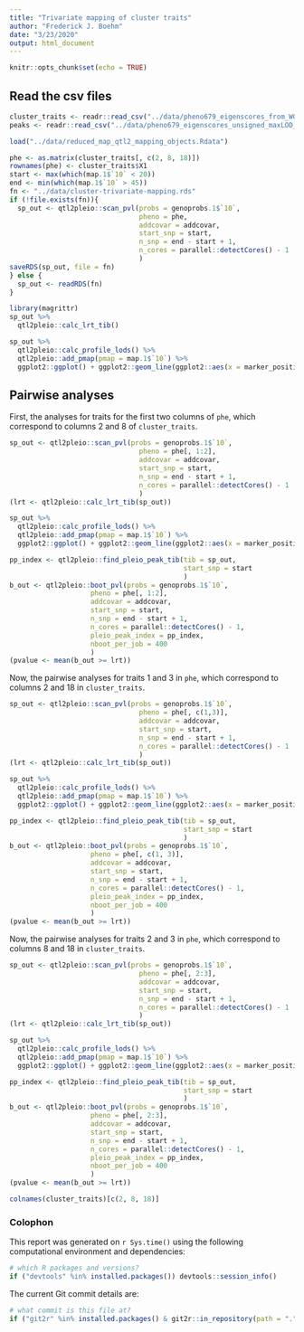 ```yaml
---
title: "Trivariate mapping of cluster traits"
author: "Frederick J. Boehm"
date: "3/23/2020"
output: html_document
---
```


```r
knitr::opts_chunk$set(echo = TRUE)
```

## Read the csv files

```r
cluster_traits <- readr::read_csv("../data/pheno679_eigenscores_from_WGCNA_unsigned.csv")
peaks <- readr::read_csv("../data/pheno679_eigenscores_unsigned_maxLOD_peaks.csv")
```
```r
load("../data/reduced_map_qtl2_mapping_objects.Rdata")
```

```r
phe <- as.matrix(cluster_traits[, c(2, 8, 18)])
rownames(phe) <- cluster_traits$X1
start <- max(which(map.1$`10` < 20)) 
end <- min(which(map.1$`10` > 45))
fn <- "../data/cluster-trivariate-mapping.rds"
if (!file.exists(fn)){
  sp_out <- qtl2pleio::scan_pvl(probs = genoprobs.1$`10`, 
                                pheno = phe,
                                addcovar = addcovar, 
                                start_snp = start,
                                n_snp = end - start + 1, 
                                n_cores = parallel::detectCores() - 1
                                )
saveRDS(sp_out, file = fn)
} else {
  sp_out <- readRDS(fn)
}
```

```r
library(magrittr)
sp_out %>%
  qtl2pleio::calc_lrt_tib()
```
```r
sp_out %>%
  qtl2pleio::calc_profile_lods() %>%
  qtl2pleio::add_pmap(pmap = map.1$`10`) %>%
  ggplot2::ggplot() + ggplot2::geom_line(ggplot2::aes(x = marker_position, y = profile_lod, colour = trait))
```
## Pairwise analyses

First, the analyses for traits for the first two columns of `phe`, which correspond to columns 2 and 8 of `cluster_traits`. 

```r
sp_out <- qtl2pleio::scan_pvl(probs = genoprobs.1$`10`, 
                                pheno = phe[, 1:2],
                                addcovar = addcovar, 
                                start_snp = start,
                                n_snp = end - start + 1, 
                                n_cores = parallel::detectCores() - 1
                                )
(lrt <- qtl2pleio::calc_lrt_tib(sp_out))
```

```r
sp_out %>%
  qtl2pleio::calc_profile_lods() %>%
  qtl2pleio::add_pmap(pmap = map.1$`10`) %>%
  ggplot2::ggplot() + ggplot2::geom_line(ggplot2::aes(x = marker_position, y = profile_lod, colour = trait))
```

```r
pp_index <- qtl2pleio::find_pleio_peak_tib(tib = sp_out, 
                                           start_snp = start
                                           )
b_out <- qtl2pleio::boot_pvl(probs = genoprobs.1$`10`, 
                    pheno = phe[, 1:2],
                    addcovar = addcovar, 
                    start_snp = start,
                    n_snp = end - start + 1, 
                    n_cores = parallel::detectCores() - 1, 
                    pleio_peak_index = pp_index,
                    nboot_per_job = 400
                    )
(pvalue <- mean(b_out >= lrt))
```


Now, the pairwise analyses for traits 1 and 3 in `phe`, which correspond 
to columns 2 and 18 in `cluster_traits`.

```r
sp_out <- qtl2pleio::scan_pvl(probs = genoprobs.1$`10`, 
                                pheno = phe[, c(1,3)],
                                addcovar = addcovar, 
                                start_snp = start,
                                n_snp = end - start + 1, 
                                n_cores = parallel::detectCores() - 1
                                )
(lrt <- qtl2pleio::calc_lrt_tib(sp_out))
```






```r
sp_out %>%
  qtl2pleio::calc_profile_lods() %>%
  qtl2pleio::add_pmap(pmap = map.1$`10`) %>%
  ggplot2::ggplot() + ggplot2::geom_line(ggplot2::aes(x = marker_position, y = profile_lod, colour = trait))
```

```r
pp_index <- qtl2pleio::find_pleio_peak_tib(tib = sp_out, 
                                           start_snp = start
                                           )
b_out <- qtl2pleio::boot_pvl(probs = genoprobs.1$`10`, 
                    pheno = phe[, c(1, 3)],
                    addcovar = addcovar, 
                    start_snp = start,
                    n_snp = end - start + 1, 
                    n_cores = parallel::detectCores() - 1, 
                    pleio_peak_index = pp_index,
                    nboot_per_job = 400
                    )
(pvalue <- mean(b_out >= lrt))
```




Now, the pairwise analyses for traits 2 and 3 in `phe`, which correspond 
to columns 8 and 18 in `cluster_traits`.



```r
sp_out <- qtl2pleio::scan_pvl(probs = genoprobs.1$`10`, 
                                pheno = phe[, 2:3],
                                addcovar = addcovar, 
                                start_snp = start,
                                n_snp = end - start + 1, 
                                n_cores = parallel::detectCores() - 1
                                )
(lrt <- qtl2pleio::calc_lrt_tib(sp_out))
```

```r
sp_out %>%
  qtl2pleio::calc_profile_lods() %>%
  qtl2pleio::add_pmap(pmap = map.1$`10`) %>%
  ggplot2::ggplot() + ggplot2::geom_line(ggplot2::aes(x = marker_position, y = profile_lod, colour = trait))
```

```r
pp_index <- qtl2pleio::find_pleio_peak_tib(tib = sp_out, 
                                           start_snp = start
                                           )
b_out <- qtl2pleio::boot_pvl(probs = genoprobs.1$`10`, 
                    pheno = phe[, 2:3],
                    addcovar = addcovar, 
                    start_snp = start,
                    n_snp = end - start + 1, 
                    n_cores = parallel::detectCores() - 1, 
                    pleio_peak_index = pp_index,
                    nboot_per_job = 400
                    )
(pvalue <- mean(b_out >= lrt))
```

```r
colnames(cluster_traits)[c(2, 8, 18)]
```

### Colophon

This report was generated on `r Sys.time()` using the following computational environment and dependencies: 

```r
# which R packages and versions?
if ("devtools" %in% installed.packages()) devtools::session_info()
```

The current Git commit details are:

```r
# what commit is this file at? 
if ("git2r" %in% installed.packages() & git2r::in_repository(path = ".")) git2r::repository(here::here())  
```


